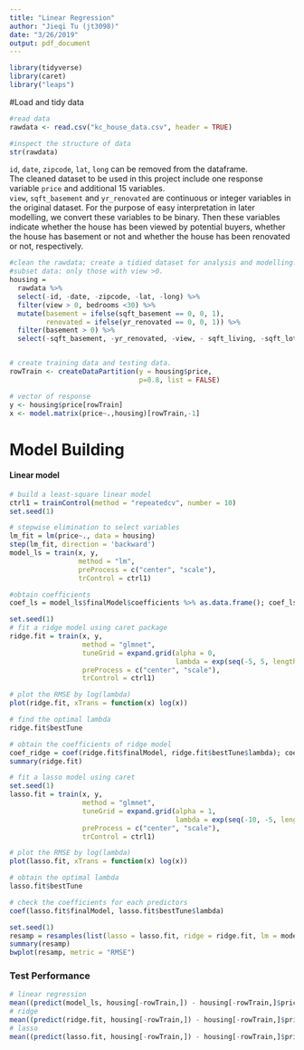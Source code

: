 ```yaml
---
title: "Linear Regression"
author: "Jieqi Tu (jt3098)"
date: "3/26/2019"
output: pdf_document
---
```

```r
library(tidyverse)
library(caret)
library("leaps")
```


#Load and tidy data
```r
#read data
rawdata <- read.csv("kc_house_data.csv", header = TRUE)

#inspect the structure of data
str(rawdata)
```

  `id`, `date`, `zipcode`, `lat`, `long` can be removed from the dataframe.   
  The cleaned dataset to be used in this project include one response variable `price` and additional 15 variables.  
  `view`, `sqft_basement` and `yr_renovated` are continuous or integer variables in the original dataset. For the purpose of easy interpretation in later modelling, we convert these variables to be binary. Then these variables indicate whether the house has been viewed by potential buyers, whether the house has basement or not and whether the house has been renovated or not, respectively.  

```r
#clean the rawdata; create a tidied dataset for analysis and modelling.
#subset data: only those with view >0.
housing = 
  rawdata %>% 
  select(-id, -date, -zipcode, -lat, -long) %>% 
  filter(view > 0, bedrooms <30) %>% 
  mutate(basement = ifelse(sqft_basement == 0, 0, 1),
         renovated = ifelse(yr_renovated == 0, 0, 1)) %>% 
  filter(basement > 0) %>% 
  select(-sqft_basement, -yr_renovated, -view, - sqft_living, -sqft_lot, -basement) 


# create training data and testing data.
rowTrain <- createDataPartition(y = housing$price, 
                                p=0.8, list = FALSE)
```


```r
# vector of response
y <- housing$price[rowTrain]
x <- model.matrix(price~.,housing)[rowTrain,-1]
```

# Model Building
#### Linear model
```r
# build a least-square linear model
ctrl1 = trainControl(method = "repeatedcv", number = 10)
set.seed(1)

# stepwise elimination to select variables
lm_fit = lm(price~., data = housing)
step(lm_fit, direction = 'backward')  
model_ls = train(x, y,
                 method = "lm",
                 preProcess = c("center", "scale"),
                 trControl = ctrl1)

#obtain coefficients
coef_ls = model_ls$finalModel$coefficients %>% as.data.frame(); coef_ls
```

```r
set.seed(1)
# fit a ridge model using caret package
ridge.fit = train(x, y,
                  method = "glmnet",
                  tuneGrid = expand.grid(alpha = 0,
                                         lambda = exp(seq(-5, 5, length = 100))),
                  preProcess = c("center", "scale"),
                  trControl = ctrl1)

# plot the RMSE by log(lambda)
plot(ridge.fit, xTrans = function(x) log(x))

# find the optimal lambda
ridge.fit$bestTune

# obtain the coefficients of ridge model
coef_ridge = coef(ridge.fit$finalModel, ridge.fit$bestTune$lambda); coef_ridge
summary(ridge.fit)
```

```r
# fit a lasso model using caret
set.seed(1)
lasso.fit = train(x, y,
                  method = "glmnet",
                  tuneGrid = expand.grid(alpha = 1,
                                         lambda = exp(seq(-10, -5, length = 100))),
                  preProcess = c("center", "scale"),
                  trControl = ctrl1)

# plot the RMSE by log(lambda)
plot(lasso.fit, xTrans = function(x) log(x))

# obtain the optimal lambda
lasso.fit$bestTune

# check the coefficients for each predictors
coef(lasso.fit$finalModel, lasso.fit$bestTune$lambda)
```

```r
set.seed(1)
resamp = resamples(list(lasso = lasso.fit, ridge = ridge.fit, lm = model_ls))
summary(resamp)
bwplot(resamp, metric = "RMSE")
```

### Test Performance
```r
# linear regression
mean((predict(model_ls, housing[-rowTrain,]) - housing[-rowTrain,]$price)^2)
# ridge
mean((predict(ridge.fit, housing[-rowTrain,]) - housing[-rowTrain,]$price)^2)
# lasso
mean((predict(lasso.fit, housing[-rowTrain,]) - housing[-rowTrain,]$price)^2)
```

